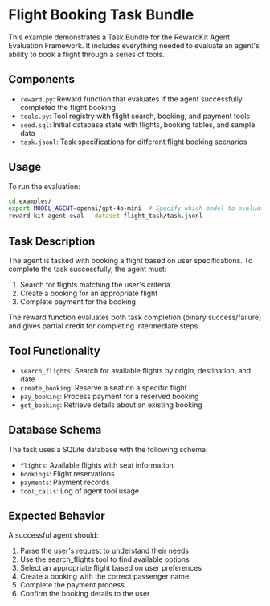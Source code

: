 # Flight Booking Task Bundle

This example demonstrates a Task Bundle for the RewardKit Agent Evaluation Framework. It includes everything needed to evaluate an agent's ability to book a flight through a series of tools.

## Components

- `reward.py`: Reward function that evaluates if the agent successfully completed the flight booking
- `tools.py`: Tool registry with flight search, booking, and payment tools
- `seed.sql`: Initial database state with flights, booking tables, and sample data
- `task.jsonl`: Task specifications for different flight booking scenarios

## Usage

To run the evaluation:

```bash
cd examples/
export MODEL_AGENT=openai/gpt-4o-mini  # Specify which model to evaluate
reward-kit agent-eval --dataset flight_task/task.jsonl
```

## Task Description

The agent is tasked with booking a flight based on user specifications. To complete the task successfully, the agent must:

1. Search for flights matching the user's criteria
2. Create a booking for an appropriate flight
3. Complete payment for the booking

The reward function evaluates both task completion (binary success/failure) and gives partial credit for completing intermediate steps.

## Tool Functionality

- `search_flights`: Search for available flights by origin, destination, and date
- `create_booking`: Reserve a seat on a specific flight
- `pay_booking`: Process payment for a reserved booking
- `get_booking`: Retrieve details about an existing booking

## Database Schema

The task uses a SQLite database with the following schema:

- `flights`: Available flights with seat information
- `bookings`: Flight reservations
- `payments`: Payment records
- `tool_calls`: Log of agent tool usage

## Expected Behavior

A successful agent should:

1. Parse the user's request to understand their needs
2. Use the search_flights tool to find available options
3. Select an appropriate flight based on user preferences
4. Create a booking with the correct passenger name
5. Complete the payment process
6. Confirm the booking details to the user
